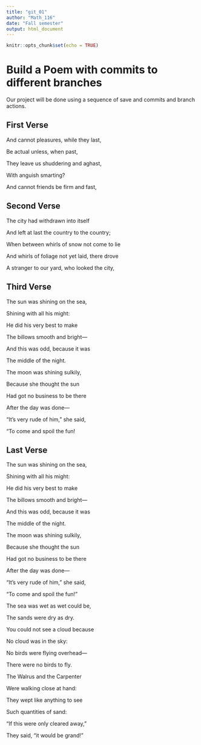 ---
title: "git_01"
author: "Math_116"
date: "Fall semester"
output: html_document
---

```{r setup, include=FALSE}
knitr::opts_chunk$set(echo = TRUE)
```
# Build a Poem with commits to different branches
Our project will be done using a sequence of save and commits and branch actions.
<!-- Do not modify or change any text in "!--" bracketed areas such as this --- these are instructions to
you, if you change any of this the git program will notice it and compromise your git merging strategy !-->

## First Verse 
<!--Put the first five lines of a poem by Lewis Carrol in this section!-->  
And cannot pleasures, while they last,

Be actual unless, when past,

They leave us shuddering and aghast,

With anguish smarting?

And cannot friends be firm and fast,  
  
## Second Verse
<!--Put the first five lines of a poem by Robert Frost here!-->  
The city had withdrawn into itself   

And left at last the country to the country;  

When between whirls of snow not come to lie   

And whirls of foliage not yet laid, there drove  

A stranger to our yard, who looked the city,  


## Third Verse
<!--Put the first two verses of The Walrus and the Carpenter here!-->  

The sun was shining on the sea,  

   Shining with all his might:  
   
He did his very best to make  

   The billows smooth and bright—  
   
And this was odd, because it was  

   The middle of the night.  
   
  
The moon was shining sulkily,  

   Because she thought the sun  
   
Had got no business to be there  

   After the day was done—  
   
"It's very rude of him," she said,  
  
   "To come and spoil the fun! 
     


## Last Verse
<!--Put a short poem of your choice 8-20 lines,here!--> 

The sun was shining on the sea,  

   Shining with all his might:  
   
He did his very best to make  

   The billows smooth and bright—  
   
And this was odd, because it was  

   The middle of the night.  
   

The moon was shining sulkily,  

   Because she thought the sun  
   
Had got no business to be there  
  
   After the day was done—  
   
"It's very rude of him," she said,  

   "To come and spoil the fun!"  
   

The sea was wet as wet could be,  
  
   The sands were dry as dry.  
   
You could not see a cloud because  

   No cloud was in the sky:  
   
No birds were flying overhead—  

   There were no birds to fly.  
   

The Walrus and the Carpenter  

   Were walking close at hand:  
   
They wept like anything to see  

   Such quantities of sand:  
   
"If this were only cleared away,"  
  
   They said, "it would be grand!"  
